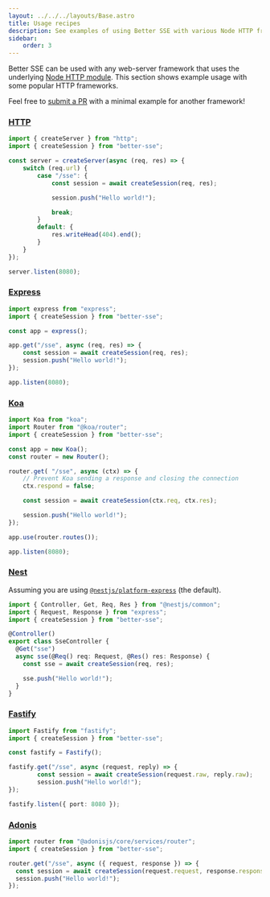```yaml
---
layout: ../../../layouts/Base.astro
title: Usage recipes
description: See examples of using Better SSE with various Node HTTP frameworks.
sidebar:
    order: 3
---
```


Better SSE can be used with any web-server framework that uses the underlying [Node HTTP module](https://nodejs.org/api/http.html). This section shows example usage with some popular HTTP frameworks.

Feel free to [submit a PR](https://github.com/MatthewWid/better-sse/pulls) with a minimal example for another framework!

### [HTTP](https://nodejs.org/api/http.html)

```typescript title="server.ts"
import { createServer } from "http";
import { createSession } from "better-sse";

const server = createServer(async (req, res) => {
	switch (req.url) {
		case "/sse": {
			const session = await createSession(req, res);

			session.push("Hello world!");

			break;
		}
		default: {
			res.writeHead(404).end();
		}
	}
});

server.listen(8080);
```

### [Express](https://expressjs.com/)

```typescript title="server.ts"
import express from "express";
import { createSession } from "better-sse";

const app = express();

app.get("/sse", async (req, res) => {
    const session = await createSession(req, res);
    session.push("Hello world!");
});

app.listen(8080);
```

### [Koa](https://koajs.com/)

```typescript title="server.ts"
import Koa from "koa";
import Router from "@koa/router";
import { createSession } from "better-sse";

const app = new Koa();
const router = new Router();

router.get( "/sse", async (ctx) => {
    // Prevent Koa sending a response and closing the connection
    ctx.respond = false;

    const session = await createSession(ctx.req, ctx.res);

    session.push("Hello world!");
});

app.use(router.routes());

app.listen(8080);
```

### [Nest](https://nestjs.com/)

Assuming you are using [`@nestjs/platform-express`](https://www.npmjs.com/package/@nestjs/platform-express) (the default).

```typescript title="server.ts"
import { Controller, Get, Req, Res } from "@nestjs/common";
import { Request, Response } from "express";
import { createSession } from "better-sse";

@Controller()
export class SseController {
  @Get("sse")
  async sse(@Req() req: Request, @Res() res: Response) {
    const sse = await createSession(req, res);

    sse.push("Hello world!");
  }
}
```

### [Fastify](https://fastify.dev/)

```typescript title="server.ts"
import Fastify from "fastify";
import { createSession } from "better-sse";

const fastify = Fastify();

fastify.get("/sse", async (request, reply) => {
        const session = await createSession(request.raw, reply.raw);
        session.push("Hello world!");
});

fastify.listen({ port: 8080 });
```

### [Adonis](https://adonisjs.com/)

```typescript title="server.ts"
import router from "@adonisjs/core/services/router";
import { createSession } from "better-sse";

router.get("/sse", async ({ request, response }) => {
  const session = await createSession(request.request, response.response);
  session.push("Hello world!");
});
```
